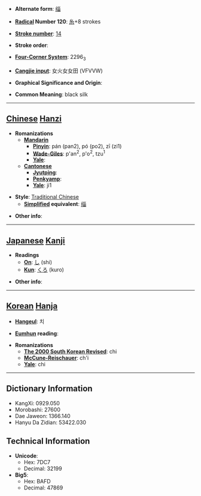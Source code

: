 * '''Alternate form''': [[缁]]

* '''[[Wiktionary:Chinese radical index| Radical]] Number 120''': [[Wiktionary:Chinese radical index 糸|糸]]+8 strokes

* '''[[Wiktionary:Chinese total strokes index|Stroke number]]''': [[Wiktionary:Chinese total strokes index 14|14]]

* '''Stroke order''': 

* '''[[Wiktionary:Chinese four corner index|Four-Corner System]]''': 2296<sub>3</sub>

* '''[[Wiktionary:Chinese Cangjie index|Cangjie input]]''': 女火女女田 (VFVVW)

* '''Graphical Significance and Origin''': 

* '''Common Meaning''': black silk

----

== [[Chinese]] [[Hanzi]] ==

* '''Romanizations'''
** '''[[Mandarin]]'''
*** '''[[Pinyin]]''': pán (pan2), pó (po2), zī (zi1)
*** '''[[Wade-Giles]]''': p'an<sup>2</sup>, p'o<sup>2</sup>, tzu<sup>1</sup>
*** '''[[Yale]]''': 
** '''[[Cantonese]]'''
*** '''[[Jyutping]]''':
*** '''[[Penkyamp]]''': 
*** '''[[Yale]]''': ji1

* '''Style''': [[Traditional Chinese]] 
** '''[[Simplified Chinese|Simplified]] equivalent''': [[缁]]

* '''Other info''': 

----

== [[Japanese]] [[Kanji]] ==

* '''Readings'''
** '''[[On]]''': [[し]] (shi)
** '''[[Kun]]''': [[くろ]] (kuro)

* '''Other info''':  

----

== [[Korean]] [[Hanja]] ==

* '''[[Hangeul]]''': 치

* '''[[Eumhun]] reading''': 

* '''Romanizations'''
** '''[[The 2000 South Korean Revised Romanization|The 2000 South Korean Revised]]''': chi
** '''[[McCune-Reischauer]]''': ch'i
** '''[[Yale]]''': chi

----

== Dictionary Information ==

* KangXi: 0929.050
* Morobashi: 27600
* Dae Jaweon: 1366.140
* Hanyu Da Zidian: 53422.030

== Technical Information ==

* '''Unicode''':
** Hex: 7DC7
** Decimal: 32199
* '''Big5''':
** Hex: BAFD
** Decimal: 47869